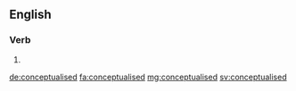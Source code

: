 ==English==

===Verb===
{{head|en}}

# {{en-past of|conceptualise}}

[[de:conceptualised]]
[[fa:conceptualised]]
[[mg:conceptualised]]
[[sv:conceptualised]]